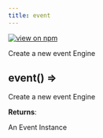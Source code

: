 ```yaml
---
title: event
---
```


[![view on npm](http://img.shields.io/npm/v/@plexusjs/core.svg)](https://www.npmjs.org/package/@plexusjs/core)

Create a new event Engine

<a name='event'></a>

## event() ⇒

<p>Create a new event Engine</p>

**Returns**: <p>An Event Instance</p>
